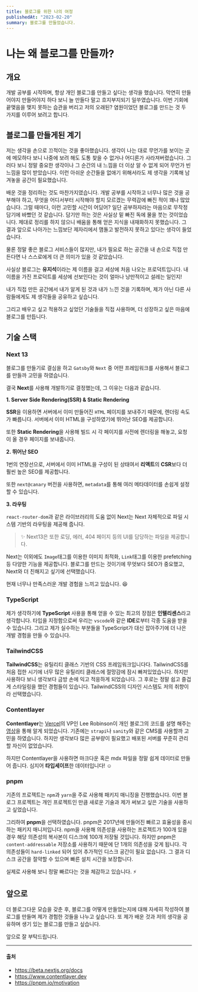 ```yaml
---
title: 블로그를 위한 나의 여정
publishedAt: "2023-02-20"
summary: 블로그를 만들었습니다.
---
```


# 나는 왜 블로그를 만들까?

## 개요

개발 공부를 시작하며, 항상 개인 블로그를 만들고 싶다는 생각을 했습니다.
막연히 만들어야지 만들어야지 하다 보니 늘 만들다 말고 흐지부지되기 일쑤였습니다.
이번 기회에 끝맺음을 맺지 못하는 습관을 버리고 저의 오래된? 염원이었던 블로그를 만드는 것 두 가지를 이루어 보려고 합니다.

## 블로그를 만들게된 계기

저는 생각을 손으로 끄적이는 것을 좋아했습니다. 생각이 나는 대로 무언가를 보이는 곳에 메모하다 보니 나중에 보려 해도 도통 찾을 수 없거나 어디론가 사라져버렸습니다.
그러다 보니 정말 중요한 생각이나 그 순간의 내 느낌을 더 이상 알 수 없게 되어 무언가 빈 느낌을 많이 받았습니다.
이런 아쉬운 순간들을 없애기 위해서라도 제 생각을 기록해 남겨놓을 공간이 필요했습니다.

배운 것을 정리하는 것도 마찬가지였습니다. 개발 공부를 시작하고 너무나 많은 것을 공부해야 하고, 무엇을 어디서부터 시작해야 할지 모르겠는 무력감에 빠진 적이 꽤나 많았습니다. 그럴 때마다, 이런 고민할 시간이 어딨어?
일단 공부하자라는 마음으로 무작정 담기에 바빴던 것 같습니다.
담기만 하는 것은 사실상 밑 빠진 독에 물을 붓는 것이었습니다. 제대로 정리를 하지 않으니 배움을 통해 얻은 지식을 내재화하지 못했습니다. 그 결과 앞으로 나아가는 느낌보단 제자리에서 맴돌고 발전하지 못하고 있다는 생각이 들었습니다.

물론 정말 좋은 블로그 서비스들이 많지만, 내가 필요로 하는 공간을 내 손으로 직접 만든다면 나 스스로에게 더 큰 의미가 있을 것 같았습니다.

사실상 블로그는 **유지석**이라는 제 이름을 걸고 세상에 처음 나오는 프로덕트입니다. 내 이름을 가진 프로덕트를 세상에 선보인다는 것이 얼마나 낭만적이고 설레는 일인지!

내가 직접 만든 공간에서 내가 알게 된 것과 내가 느낀 것을 기록하며, 제가 아닌 다른 사람들에게도 제 생각들을 공유하고 싶습니다.

그리고 배우고 싶고 적용하고 싶었던 기술들을 직접 사용하며, 더 성장하고 싶은 마음에 블로그를 만듭니다.

## 기술 스택

### Next 13

블로그를 만들기로 결심을 하고 `Gatsby`와 `Next` 중 어떤 프레임워크를 사용해서 블로그를 만들까 고민을 하였습니다.

결국 **Next**를 사용해 개발하기로 결정했는데, 그 이유는 다음과 같습니다.

**1. Server Side Rendering(SSR) & Static Rendering**

**SSR**을 이용하면 서버에서 이미 만들어진 `HTML` 페이지를 보내주기 때문에, 렌더링 속도가 빠릅니다.
서버에서 이미 HTML을 구성하였기에 뛰어난 SEO를 제공합니다.

또한 **Static Rendering**을 사용해 빌드 시 각 페이지를 사전에 렌더링을 해놓고, 요청이 올 경우 페이지를 보내줍니다.

**2. 뛰어난 SEO**

1번의 연장선으로, 서버에서 이미 HTML을 구성이 된 상태여서 **리액트**의 **CSR**보다 더 훨씬 높은 SEO를 제공합니다.

또한 `next@canary` 버전을 사용하면, `metadata`를 통해 여러 메타데이터를 손쉽게 설정 할 수 있습니다.

**3. 라우팅**

`react-router-dom`과 같은 라이브러리의 도움 없이 Next는 Next 자체적으로 파일 시스템 기반의 라우팅을 제공해 줍니다.

> ✨ Next13은 또한 로딩, 에러, 404 페이지 등의 UI를 담당하는 파일을 제공합니다.

Next는 이외에도 `Image`태그를 이용한 이미지 최적화, `Link`태그를 이용한 prefetching 등 다양한 기능을 제공합니다.
블로그를 만드는 것이기에 무엇보다 SEO가 중요했고, Next와 더 친해지고 싶기에 선택했습니다.

현재 너무나 만족스러운 개발 경험을 느끼고 있습니다. 😆

### TypeScript

제가 생각하기에 **TypeScript** 사용을 통해 얻을 수 있는 최고의 장점은 **인텔리센스**라고 생각합니다. 타입을 지정함으로써 우리는 `vscode`와 같은 **IDE**로부터 각종 도움을 받을 수 있습니다.
그리고 제가 실수하는 부분들을 TypeScript가 대신 잡아주기에 더 나은 개발 경험을 만들 수 있습니다.

### TailwindCSS

**TailwindCSS**는 유틸리티 클래스 기반의 CSS 프레임워크입니다다. TailwindCSS를 처음 접한 시기에 너무 많은 유틸리티 클래스에 절망감에 잠시 빠져있었습니다.
하지만 사용하다 보니 생각보다 금방 손에 익고 적응하게 되었습니다. 그 후로는 정말 쉽고 즐겁게 스타일링을 했던 경험들이 있습니다.
TailwindCSS의 디자인 시스템도 저의 취향이라 선택했습니다.

### Contentlayer

**Contentlayer**는 [Vercel](https://vercel.com)의 VP인 Lee Robinson이 개인 블로그의 코드를 설명 해주는 [영상](https://www.youtube.com/watch?v=jeBy4vIBqw0)을 통해 알게 되었습니다. 기존에는 `strapi`나 `sanity`와 같은 CMS를 사용할까 고민을 하였습니다. 하지만 생각보다 많은 공부량이 필요했고 배포된 서버를 꾸준히 관리할 자신이 없었습니다.

하지만 Contentlayer을 사용하면 마크다운 혹은 mdx 파일을 정말 쉽게 데이터로 만들어 줍니다. 심지어 **타입세이프**한 데이터입니다! ☺️

### pnpm

기존의 프로젝트는 `npm`과 `yarn`을 주로 사용해 패키지 매니징을 진행했습니다.
이번 블로그 프로젝트는 개인 프로젝트인 만큼 새로운 기술과 제가 써보고 싶은 기술을 사용하고 싶었습니다.

그리하여 **pnpm**을 선택하였습니다. pnpm은 2017년에 만들어진 빠르고 효율성을 중시하는 패키지 매니저입니다.
npm을 사용해 의존성을 사용하는 프로젝트가 100개 있을 경우 해당 의존성의 복사본이 디스크에 100개 저장될 것입니다. 하지만 pnpm은 `content-addressable` 저장소를 사용하기 때문에 단 1개의 의존성을 갖게 됩니다.
각 의존성들이 `hard-linked` 되어 있어 추가적인 디스크 공간이 필요 없습니다. 그 결과 디스크 공간을 절약할 수 있으며 빠른 설치 시간을 보장합니다.

실제로 사용해 보니 정말 빠르다는 것을 체감하고 있습니다. ⚡

## 앞으로

더 블로그다운 모습을 갖춘 후, 블로그를 어떻게 만들었는지에 대해 자세히 작성하여 블로그를 만들며 제가 경험한 것들을 나누고 싶습니다.
또 제가 배운 것과 저의 생각을 공유하며 생기 있는 블로그를 만들고 싶습니다.

앞으로 잘 부탁드립니다.

---

#### 출처

- https://beta.nextjs.org/docs
- https://www.contentlayer.dev
- https://pnpm.io/motivation
